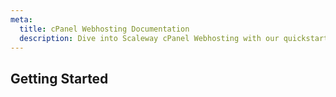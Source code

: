 ```yaml
---
meta:
  title: cPanel Webhosting Documentation
  description: Dive into Scaleway cPanel Webhosting with our quickstart guides, how-tos, tutorials and more.
---
```


<ProductHeader
   productName="cPanel Webhosting"
   productLogo="dedibox"
   description="cPanel Webhosting is a service provided by Scaleway which offers storage space and access for your websites."
   url="/dedibox-console/cpanel-hosting/quickstart"
   label="cPanel Webhosting Quickstart"
/>

## Getting Started

<Grid>
    <SummaryCard
        title="Quickstart"
        icon="rocket"
        description="Learn how to manage a cPanel Webhosting in a few steps."
        label="View Quickstart"
        url="/dedibox-console/cpanel-hosting/quickstart/"
    />
    <SummaryCard
        title="Additional content"
        icon="book-open-outline"
        description="Guides to help you with the advanced configuration of your cPanel Webhosting."
        label="View additional content"
        url="/bdedibox-console/cpanel-hosting/reference-content/"
    />
</Grid>